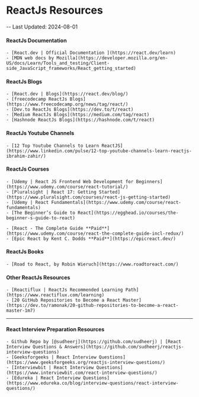 # ReactJs Resources

-- Last Updated: 2024-08-01

#### ReactJs Documentation

    - [React.dev | Official Documentation ](https://react.dev/learn)
    - [MDN web docs by Mozilla](https://developer.mozilla.org/en-US/docs/Learn/Tools_and_testing/Client-side_JavaScript_frameworks/React_getting_started)

#### ReactJs Blogs

    - [React.dev | Blogs](https://react.dev/blog/)
    - [freecodecamp ReactJs Blogs](https://www.freecodecamp.org/news/tag/react/)
    - [Dev.to ReactJs Blogs](https://dev.to/t/react)
    - [Medium ReactJs Blogs](https://medium.com/tag/react)
    - [Hashnode ReactJs Blogs](https://hashnode.com/t/react)

#### ReactJs Youtube Channels

    - [12 Top Youtube Channels to Learn ReactJS](https://www.linkedin.com/pulse/12-top-youtube-channels-learn-reactjs-ibrahim-zahir/)

#### ReactJs Courses

    - [Udemy | React JS Frontend Web Development for Beginners](https://www.udemy.com/course/react-tutorial/)
    - [Pluralsight | React 17: Getting Started](https://www.pluralsight.com/courses/react-js-getting-started)
    - [Udemy | React Fundamentals](https://www.udemy.com/course/react-fundamentals)
    - [The Beginner’s Guide to React](https://egghead.io/courses/the-beginner-s-guide-to-react)

    - [React - The Complete Guide **Paid**](https://www.udemy.com/course/react-the-complete-guide-incl-redux/)
    - [Epic React by Kent C. Dodds **Paid**](https://epicreact.dev/)

#### ReactJs Books

    - [Road to React, by Robin Wieruch](https://www.roadtoreact.com/)

#### Other ReactJs Resources

    - [Reactiflux | ReactJs Recommended Learning Path](https://www.reactiflux.com/learning)
    - [20 GitHub Repositories to Become a React Master](https://dev.to/ramonak/20-github-repositories-to-become-a-react-master-1m7)

---

#### React Interview Preparation Resources

    - Github Repo by [@sudheerj](https://github.com/sudheerj) | [React Interview Questions & Answers](https://github.com/sudheerj/reactjs-interview-questions)
    - [Geeksforgeeks | React Interview Questions](https://www.geeksforgeeks.org/reactjs-interview-questions/)
    - [Interviewbit | React Interview Questions](https://www.interviewbit.com/react-interview-questions/)
    - [Edureka | React Interview Questions](https://www.edureka.co/blog/interview-questions/react-interview-questions/)
